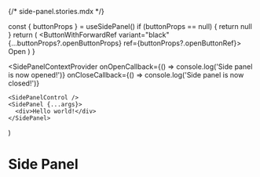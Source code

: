 {/* side-panel.stories.mdx */}


<Meta of={SidePanelStories} />

  const { buttonProps } = useSidePanel()
  if (buttonProps == null) {
    return null
  }
  return (
    <ButtonWithForwardRef variant="black" {...buttonProps?.openButtonProps} ref={buttonProps?.openButtonRef}>
      Open
    </ButtonWithForwardRef>
  )
}

  <SidePanelContextProvider 
    onOpenCallback={() => console.log('Side panel is now opened!')}
    onCloseCallback={() => console.log('Side panel is now closed!')}
  >
    <SidePanelControl />
    <SidePanel {...args}>
      <div>Hello world!</div>
    </SidePanel>
  </SidePanelContextProvider>
)

# Side Panel

<Canvas>
  <Story of={SidePanelStories.Default} />
</Canvas>
